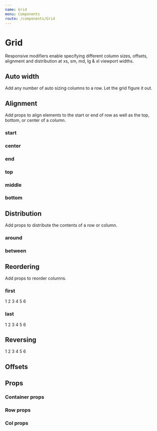 ```yaml
---
name: Grid
menu: Components
route: /components/Grid
---
```



# Grid

Responsive modifiers enable specifying different column sizes, offsets, alignment and distribution at xs, sm, md, lg & xl viewport widths.

<Playground>
  <Container fluid>
    <Row>
      <Col xs={12} sm={2} md={3} lg={5} xl={4}><Box /></Col>
      <Col xs={12} sm={8} md={6} lg={2} xl={4}><Box /></Col>
      <Col xs={12} sm={2} md={3} lg={5} xl={4}><Box /></Col>
    </Row>
    <Row>
      <Col xs={6}><Box /></Col>
      <Col xs={6}><Box /></Col>
    </Row>
    <Row>
      <Col xs><Box /></Col>
      <Col xs><Box /></Col>
      <Col xs><Box /></Col>
    </Row>
  </Container>
</Playground>

## Auto width

Add any number of auto sizing columns to a row. Let the grid figure it out.

<Playground>
  <Row>
    <Col xs><Box /></Col>
    <Col xs><Box /></Col>
  </Row>
  <Row>
    <Col xs><Box /></Col>
    <Col xs><Box /></Col>
    <Col xs><Box /></Col>
  </Row>
  <Row>
    <Col xs><Box /></Col>
    <Col xs><Box /></Col>
    <Col xs><Box /></Col>
    <Col xs><Box /></Col>
  </Row>
</Playground>

## Alignment

Add props to align elements to the start or end of row as well as the top, bottom, or center of a column.

### start

<Playground>
  <Box container>
    <Row start="xs">
      <Col xs={6}><Box /></Col>
    </Row>
  </Box>
</Playground>

### center

<Playground>
  <Box container>
    <Row center="xs">
      <Col xs={6}><Box /></Col>
    </Row>
  </Box>
</Playground>

### end

<Playground>
  <Box container>
    <Row end="xs">
      <Col xs={6}><Box /></Col>
    </Row>
  </Box>
</Playground>

### top

<Playground>
  <Box container>
    <Row top="xs">
      <Col xs={6}><Box /></Col>
      <Col xs={6}><Box style={{ height: 100 }} /></Col>
    </Row>
  </Box>
</Playground>

### middle

<Playground>
  <Box container>
    <Row middle="xs">
      <Col xs={6}><Box /></Col>
      <Col xs={6}><Box style={{ height: 100 }} /></Col>
    </Row>
  </Box>
</Playground>

### bottom

<Playground>
  <Box container>
    <Row bottom="xs">
      <Col xs={6}><Box /></Col>
      <Col xs={6}><Box style={{ height: 100 }} /></Col>
    </Row>
  </Box>
</Playground>

## Distribution

Add props to distribute the contents of a row or column.

### around

<Playground>
  <Box container>
    <Row around="xs">
      <Col xs={2}><Box /></Col>
      <Col xs={2}><Box /></Col>
      <Col xs={2}><Box /></Col>
    </Row>
  </Box>
</Playground>

### between

<Playground>
  <Box container>
    <Row between="xs">
      <Col xs={2}><Box /></Col>
      <Col xs={2}><Box /></Col>
      <Col xs={2}><Box /></Col>
    </Row>
  </Box>
</Playground>

## Reordering

Add props to reorder columns.

### first

<Playground>
  <Box container>
    <Row>
      <Col xs={2}><Box>1</Box></Col>
      <Col xs={2}><Box>2</Box></Col>
      <Col xs={2}><Box>3</Box></Col>
      <Col xs={2}><Box>4</Box></Col>
      <Col xs={2}><Box>5</Box></Col>
      <Col xs={2} first="xs"><Box>6</Box></Col>
    </Row>
  </Box>
</Playground>

### last

<Playground>
  <Box container>
    <Row>
      <Col xs={2} last="xs"><Box>1</Box></Col>
      <Col xs={2}><Box>2</Box></Col>
      <Col xs={2}><Box>3</Box></Col>
      <Col xs={2}><Box>4</Box></Col>
      <Col xs={2}><Box>5</Box></Col>
      <Col xs={2}><Box>6</Box></Col>
    </Row>
  </Box>
</Playground>

## Reversing

<Playground>
  <Box container>
    <Row reverse>
      <Col xs={2}><Box>1</Box></Col>
      <Col xs={2}><Box>2</Box></Col>
      <Col xs={2}><Box>3</Box></Col>
      <Col xs={2}><Box>4</Box></Col>
      <Col xs={2}><Box>5</Box></Col>
      <Col xs={2}><Box>6</Box></Col>
    </Row>
  </Box>
</Playground>

## Offsets

<Playground>
  <Row>
    <Col xs={1} xsOffset={11}><Box /></Col>
  </Row>
  <Row>
    <Col xs={2} xsOffset={10}><Box /></Col>
  </Row>
  <Row>
    <Col xs={3} xsOffset={9}><Box /></Col>
  </Row>
  <Row>
    <Col xs={4} xsOffset={8}><Box /></Col>
  </Row>
  <Row>
    <Col xs={5} xsOffset={7}><Box /></Col>
  </Row>
  <Row>
    <Col xs={6} xsOffset={6}><Box /></Col>
  </Row>
  <Row>
    <Col xs={7} xsOffset={5}><Box /></Col>
  </Row>
  <Row>
    <Col xs={8} xsOffset={4}><Box /></Col>
  </Row>
  <Row>
    <Col xs={9} xsOffset={3}><Box /></Col>
  </Row>
  <Row>
    <Col xs={10} xsOffset={2}><Box /></Col>
  </Row>
  <Row>
    <Col xs={11} xsOffset={1}><Box /></Col>
  </Row>
</Playground>

## Props

### Container props

<Props of={Container} />

### Row props

<Props of={Row} />

### Col props

<Props of={Col} />

